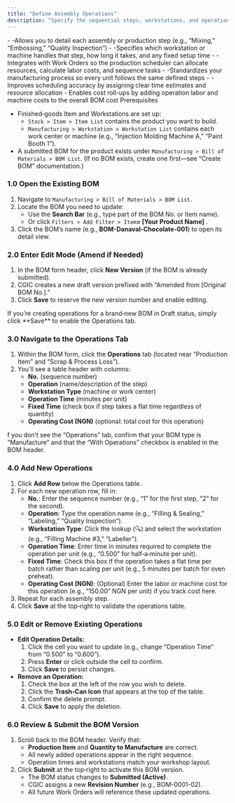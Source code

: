 ```yaml
---
title: "Define Assembly Operations"
description: "Specify the sequential steps, workstations, and operation times required to assemble or manufacture a finished product by defining “Operations” in the Bill of Materials (BOM) within the CGIC App. These operations guide production planning and scheduling, ensuring each work center knows exactly what tasks to perform."
---
```


<CardGroup cols={1}>
  <Card title="What it does">
    - -Allows you to detail each assembly or production step (e.g., “Mixing,” “Embossing,” “Quality Inspection”)
    - -Specifies which workstation or machine handles that step, how long it takes, and any fixed setup time
    - -Integrates with Work Orders so the production scheduler can allocate resources, calculate labor costs, and sequence tasks
  </Card>
  <Card title="Why it matters">
    - -Standardizes your manufacturing process so every unit follows the same defined steps
    - -Improves scheduling accuracy by assigning clear time estimates and resource allocation
    - Enables cost roll-ups by adding operation labor and machine costs to the overall BOM cost
  </Card>
</CardGroup>

<Info>
  Prerequisites

  - Finished‐goods Item and Workstations are set up:
    - `Stock > Item > Item List` contains the product you want to build.
    - `Manufacturing > Workstation > Workstation List` contains each work center or machine (e.g., “Injection Molding Machine A,” “Paint Booth 1”).
  - A submitted BOM for the product exists under `Manufacturing > Bill of Materials > BOM List`. (If no BOM exists, create one first—see “Create BOM” documentation.)
</Info>

### 1.0 Open the Existing BOM

1. Navigate to `Manufacturing > Bill of Materials > BOM List.`
2. Locate the BOM you need to update:
   - Use the **Search Bar** (e.g., type part of the BOM No. or Item name).
   - Or click `Filters > Add Filter > Item`**= [Your Product Name]** .
3. Click the BOM’s name (e.g., **BOM-Danaval-Chocolate-001**) to open its detail view.

### 2.0 Enter Edit Mode (Amend if Needed)

1. In the BOM form header, click **New Version** (if the BOM is already submitted).
2. CGIC creates a new draft version prefixed with “Amended from [Original BOM No.].”
3. Click **Save** to reserve the new version number and enable editing.

<Tip>
  If you’re creating operations for a brand‐new BOM in Draft status, simply click **Save** to enable the Operations tab.
</Tip>

### 3.0 Navigate to the Operations Tab

1. Within the BOM form, click the **Operations** tab (located near “Production Item” and “Scrap & Process Loss”).
2. You’ll see a table header with columns:
   - **No.** (sequence number)
   - **Operation** (name/description of the step)
   - **Workstation Type** (machine or work center)
   - **Operation Time** (minutes per unit)
   - **Fixed Time** (check box if step takes a flat time regardless of quantity)
   - **Operating Cost (NGN)** (optional: total cost for this operation)

<Note>
  f you don’t see the “Operations” tab, confirm that your BOM type is “Manufacture” and that the “With Operations” checkbox is enabled in the BOM header.
</Note>

### 4.0 Add New Operations

1. Click **Add Row** below the Operations table.
2. For each new operation row, fill in:
   - **No.**: Enter the sequence number (e.g., “1” for the first step, “2” for the second).
   - **Operation**: Type the operation name (e.g., “Filling & Sealing,” “Labeling,” “Quality Inspection”).
   - **Workstation Type**: Click the lookup (🔍) and select the workstation (e.g., “Filling Machine #3,” “Labeller”).
   - **Operation Time**: Enter time in minutes required to complete the operation per unit (e.g., “0.500” for half‐a‐minute per unit).
   - **Fixed Time**: Check this box if the operation takes a flat time per batch rather than scaling per unit (e.g., 5 minutes per batch for oven preheat).
   - **Operating Cost (NGN)**: (Optional) Enter the labor or machine cost for this operation (e.g., “150.00” NGN per unit) if you track cost here.
3. Repeat for each assembly step.
4. Click **Save** at the top‐right to validate the operations table.

### 5.0 Edit or Remove Existing Operations

- **Edit Operation Details:**
  1. Click the cell you want to update (e.g., change “Operation Time” from “0.500” to “0.600”).
  2. Press **Enter** or click outside the cell to confirm.
  3. Click **Save** to persist changes.
- **Remove an Operation:**
  1. Check the box at the left of the row you wish to delete.
  2. Click the **Trash‐Can Icon** that appears at the top of the table.
  3. Confirm the delete prompt.
  4. Click **Save** to apply the deletion.

### 6.0 Review & Submit the BOM Version

1. Scroll back to the BOM header. Verify that:
   - **Production Item** and **Quantity to Manufacture** are correct.
   - All newly added operations appear in the right sequence.
   - Operation times and workstations match your workshop layout.
2. Click **Submit** at the top‐right to activate this BOM version.
   - The BOM status changes to **Submitted (Active)**.
   - CGIC assigns a new **Revision Number** (e.g., BOM-0001-02).
   - All future Work Orders will reference these updated operations.